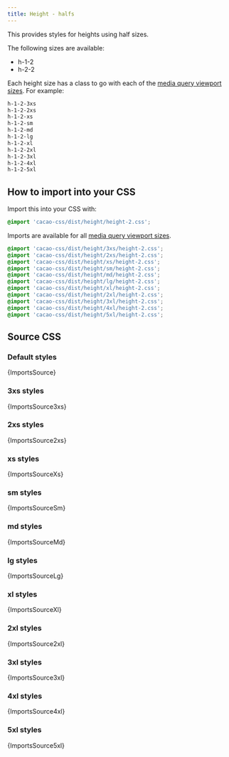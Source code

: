 ```yaml
---
title: Height - halfs
---
```


This provides styles for heights using half sizes.

The following sizes are available:

- h-1-2
- h-2-2

Each height size has a class to go with each of the [media query viewport sizes](/styles/media#viewport-media-queries). For example:

```css
h-1-2-3xs
h-1-2-2xs
h-1-2-xs
h-1-2-sm
h-1-2-md
h-1-2-lg
h-1-2-xl
h-1-2-2xl
h-1-2-3xl
h-1-2-4xl
h-1-2-5xl
```

## How to import into your CSS

Import this into your CSS with:

```css
@import 'cacao-css/dist/height/height-2.css';
```

Imports are available for all [media query viewport sizes](/styles/media#viewport-media-queries).

```css
@import 'cacao-css/dist/height/3xs/height-2.css';
@import 'cacao-css/dist/height/2xs/height-2.css';
@import 'cacao-css/dist/height/xs/height-2.css';
@import 'cacao-css/dist/height/sm/height-2.css';
@import 'cacao-css/dist/height/md/height-2.css';
@import 'cacao-css/dist/height/lg/height-2.css';
@import 'cacao-css/dist/height/xl/height-2.css';
@import 'cacao-css/dist/height/2xl/height-2.css';
@import 'cacao-css/dist/height/3xl/height-2.css';
@import 'cacao-css/dist/height/4xl/height-2.css';
@import 'cacao-css/dist/height/5xl/height-2.css';
```

## Source CSS

<!-- markdownlint-disable -->

### Default styles

<CodeBlock language="css" title="height/height-2.css">{ImportsSource}</CodeBlock>

### 3xs styles

<CodeBlock language="css" title="height/3xs/height-2.css">{ImportsSource3xs}</CodeBlock>

### 2xs styles

<CodeBlock language="css" title="height/2xs/height-2.css">{ImportsSource2xs}</CodeBlock>

### xs styles

<CodeBlock language="css" title="height/xs/height-2.css">{ImportsSourceXs}</CodeBlock>

### sm styles

<CodeBlock language="css" title="height/sm/height-2.css">{ImportsSourceSm}</CodeBlock>

### md styles

<CodeBlock language="css" title="height/md/height-2.css">{ImportsSourceMd}</CodeBlock>

### lg styles

<CodeBlock language="css" title="height/lg/height-2.css">{ImportsSourceLg}</CodeBlock>

### xl styles

<CodeBlock language="css" title="height/xl/height-2.css">{ImportsSourceXl}</CodeBlock>

### 2xl styles

<CodeBlock language="css" title="height/2xl/height-2.css">{ImportsSource2xl}</CodeBlock>

### 3xl styles

<CodeBlock language="css" title="height/3xl/height-2.css">{ImportsSource3xl}</CodeBlock>

### 4xl styles

<CodeBlock language="css" title="height/4xl/height-2.css">{ImportsSource4xl}</CodeBlock>

### 5xl styles

<CodeBlock language="css" title="height/5xl/height-2.css">{ImportsSource5xl}</CodeBlock>
